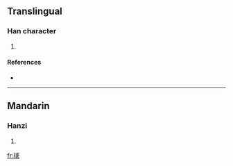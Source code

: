 ==Translingual==

===Han character===
{{Han char|rn=75|rad=木|as=12|sn=16|four=4093<sub>2</sub>|canj=木卜弓女 (DYNV)}}

# {{defn|Han|sort=木12}}

====References====
* {{Han ref|kx=0554.090|dkj=15562|dj=0943.010|hdz=21294.130|uh=6A60|ud=27232|bh=E9D6|bd=59862}}

----

==Mandarin==

===Hanzi===
{{cmn-hanzi|pin=[[nuǒ]] ([[nuo3]])|wg=no<sup>3</sup>}}

# {{defn|Mandarin}}

[[fr:橠]]